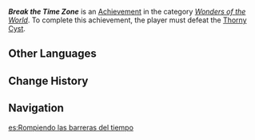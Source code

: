 {{Achievement Infobox
|id           = 81385
|order id     = 1369
|category     = Wonders of the World
|description  = Pop the Thorny Cyst and purify the waters.
|requirements = 
|primogems    = 5
|tracking     = 
|topic        = 
|type         = Exploration
|quest        = 
|hidden       = 1
}}
'''''Break the Time Zone''''' is an [[Achievement]] in the category ''[[Wonders of the World]]''. To complete this achievement, the player must defeat the [[Thorny Cyst]].

==Other Languages==
{{Other Languages
|en      = Break the Time Zone
|zhs     = 打破时间墙
|zhs_rm  = Dǎpò Shíjiān Qiáng
|zht     = 打破時間牆
|zht_rm  = Dǎpò Shíjiān Qiáng
|zh_tl   = Break the Time Wall
|ja      = タイムゾーンを突き破れ
|ja_rm   = Taimu Zoon wo Tsukiyabure
|ja_tl   = 
|ko      = 시간<->의 벽을 깨다
|ko_tl   = Breaking the Wall of Time
|es      = Rompiendo las barreras del tiempo
|es_tl   = Breaking the Barriers of Time
|fr      = Rompre la zone temporelle
|fr_tl   = Break the Time Zone
|ru      = Сквозь преграды времён
|ru_tl   = Through the Barriers of Time
|th      = ทลายกำแพงแห่งกาลเวลา
|th_rm   = 
|th_tl   = 
|vi      = Phá Vỡ Bức Tường Thời Gian
|vi_tl   = 
|de      = Das Durchbrechen der Mauer der Zeit
|de_tl   = The Break Through the Wall of Time
|id      = Pecahkan Dinding Waktu
|id_tl   = Break the Time Wall
|pt      = Quebre a Parede do Tempo
|pt_tl   = 
|tr      = Zaman Döngüsünü Kır
|tr_tl   = Break the Time Loop
|it      = Infrangi la barriera del tempo
|it_tl   = 
}}

==Change History==
{{Change History|4.1}}

==Navigation==
{{Achievement Navbox}}

[[es:Rompiendo las barreras del tiempo]]